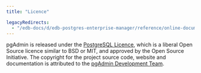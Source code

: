 ```yaml
---
title: "Licence"

legacyRedirects:
  - "/edb-docs/d/edb-postgres-enterprise-manager/reference/online-documentation/8.0/licence.html"
---
```


<div id="licence" class="registered_link"></div>

pgAdmin is released under the [PostgreSQL Licence](http://www.postgresql.org/about/licence), which is a liberal Open Source licence similar to BSD or MIT, and approved by the Open Source Initiative. The copyright for the project source code, website and documentation is attributed to the [pgAdmin Development Team](https://www.pgadmin.org/development/team.php).
